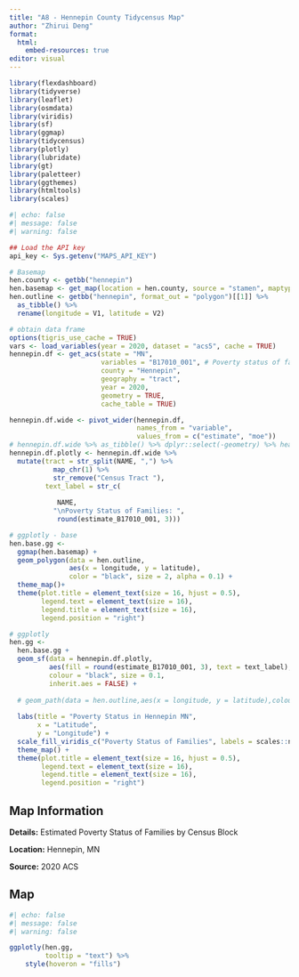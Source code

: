 ```yaml
---
title: "A8 - Hennepin County Tidycensus Map"
author: "Zhirui Deng"
format: 
  html:
    embed-resources: true
editor: visual
---
```


```r
library(flexdashboard)
library(tidyverse)
library(leaflet)
library(osmdata)
library(viridis)
library(sf)
library(ggmap)
library(tidycensus)
library(plotly)
library(lubridate)
library(gt)
library(paletteer)
library(ggthemes)
library(htmltools)
library(scales)
```

```r
#| echo: false
#| message: false
#| warning: false

## Load the API key
api_key <- Sys.getenv("MAPS_API_KEY")

# Basemap
hen.county <- getbb("hennepin")
hen.basemap <- get_map(location = hen.county, source = "stamen", maptype = "terrain", crop = TRUE)
hen.outline <- getbb("hennepin", format_out = "polygon")[[1]] %>%
  as_tibble() %>%
  rename(longitude = V1, latitude = V2)

# obtain data frame
options(tigris_use_cache = TRUE)
vars <- load_variables(year = 2020, dataset = "acs5", cache = TRUE)
hennepin.df <- get_acs(state = "MN",
                       variables = "B17010_001", # Poverty status of families
                       county = "Hennepin",
                       geography = "tract",
                       year = 2020,
                       geometry = TRUE,
                       cache_table = TRUE)

hennepin.df.wide <- pivot_wider(hennepin.df, 
                                names_from = "variable", 
                                values_from = c("estimate", "moe"))
# hennepin.df.wide %>% as_tibble() %>% dplyr::select(-geometry) %>% head() %>% gt()
hennepin.df.plotly <- hennepin.df.wide %>%
  mutate(tract = str_split(NAME, ",") %>%
           map_chr(1) %>%
           str_remove("Census Tract "),
         text_label = str_c(
           
            NAME,
           "\nPoverty Status of Families: ",
            round(estimate_B17010_001, 3)))

# ggplotly - base
hen.base.gg <-  
  ggmap(hen.basemap) +
  geom_polygon(data = hen.outline, 
               aes(x = longitude, y = latitude), 
               color = "black", size = 2, alpha = 0.1) +
  theme_map()+
  theme(plot.title = element_text(size = 16, hjust = 0.5),
        legend.text = element_text(size = 16),
        legend.title = element_text(size = 16),
        legend.position = "right")

# ggplotly
hen.gg <- 
  hen.base.gg + 
  geom_sf(data = hennepin.df.plotly, 
          aes(fill = round(estimate_B17010_001, 3), text = text_label), 
          colour = "black", size = 0.1,
          inherit.aes = FALSE) +
  
  # geom_path(data = hen.outline,aes(x = longitude, y = latitude),colour = "black", size = 1.2, alpha = 0.6, inherit.aes = FALSE) + 
  
  labs(title = "Poverty Status in Hennepin MN",
       x = "Latitude",
       y = "Longitude") +
  scale_fill_viridis_c("Poverty Status of Families", labels = scales::number) +
  theme_map() +
  theme(plot.title = element_text(size = 16, hjust = 0.5),
        legend.text = element_text(size = 16),
        legend.title = element_text(size = 16),
        legend.position = "right")

```

## Map Information

**Details:** Estimated Poverty Status of Families by Census Block

**Location:** Hennepin, MN

**Source:** 2020 ACS

## Map

```r
#| echo: false
#| message: false
#| warning: false

ggplotly(hen.gg, 
         tooltip = "text") %>%
    style(hoveron = "fills") 

```
